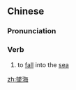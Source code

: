 {{also|坠海}}
==Chinese==
{{zh-forms|s=坠海}}

===Pronunciation===
{{zh-pron
|m=zhuìhǎi
|cat=v
}}

===Verb===
{{zh-verb}}

# {{qualifier|of an airplane}} to [[fall]] into the [[sea]]

[[zh:墜海]]